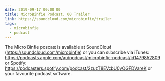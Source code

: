 ```yaml
---
date: 2019-09-17 00:00:00
title: MicroBinfie Podcast, 00 Trailer
link: https://soundcloud.com/microbinfie/trailer
tags:
  - microbinfie
  - podcast
---
```

The Micro Binfie poscast is available at SoundCloud
(https://soundcloud.com/microbinfie)  or you can subscribe via iTunes:
https://podcasts.apple.com/au/podcast/microbinfie-podcast/id1479852809
or Spotify:
https://podcasters.spotify.com/podcast/2zuzT8EVxbU0yOGFDVareK  or your
favourite podcast software.

